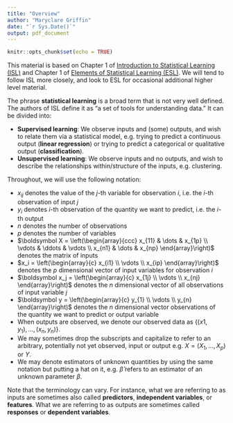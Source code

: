 ```yaml
---
title: "Overview"
author: "Maryclare Griffin"
date: "`r Sys.Date()`"
output: pdf_document
---
```


```r
knitr::opts_chunk$set(echo = TRUE)
```

This material is based on Chapter 1 of [Introduction to Statistical Learning (ISL)](https://www.statlearning.com) and Chapter 1 of [Elements of Statistical Learning (ESL)](https://hastie.su.domains/ElemStatLearn/). We will tend to follow ISL more closely, and look to ESL for occasional additional higher level material.

The phrase **statistical learning** is a broad term that is not very well defined. The authors of ISL define it as "a set of tools for understanding data." It can be divided into:

- **Supervised learning**: We observe inputs and (some) outputs, and wish to relate them via a statistical model, e.g. trying to predict a continuous output (**linear regression**) or trying to predict a categorical or qualitative output (**classification**).
- **Unsupervised learning**: We observe inputs and no outputs, and wish to describe the relationships within/structure of the inputs, e.g. clustering.

Throughout, we will use the following notation:

* $x_{ij}$ denotes the value of the $j$-th variable for observation $i$, i.e. the $i$-th observation of input $j$
* $y_i$ denotes $i$-th observation of the quantity we want to predict, i.e. the $i$-th output 
* $n$ denotes the number of observations
* $p$ denotes the number of variables
* $\boldsymbol X = \left(\begin{array}{ccc} x_{11} & \dots & x_{1p} \\ \vdots & \ddots & \vdots \\ x_{n1} & \dots & x_{np} \end{array}\right)$ denotes the matrix of inputs
* $x_i = \left(\begin{array}{c} x_{i1} \\ \vdots \\ x_{ip} \end{array}\right)$ denotes the $p$ dimensional vector of input variables for observation $i$
* $\boldsymbol x_j = \left(\begin{array}{c} x_{1j} \\ \vdots \\ x_{nj} \end{array}\right)$ denotes the $n$ dimensional vector of all observations of input variable $j$
* $\boldsymbol y = \left(\begin{array}{c} y_{1} \\ \vdots \\ y_{n} \end{array}\right)$ denotes the $n$ dimensional vector observations of the quantity we want to predict or output variable
* When outputs are observed, we denote our observed data as $\{(x1, y_1), \dots, (x_n, y_n)\}$.
* We may sometimes drop the subscripts and capitalize to refer to an arbitrary, potentially not yet observed, input or output e.g. $X = (X_1,\dots, X_p)$ or $Y$.
* We may denote estimators of unknown quantities by using the same notation but putting a hat on it, e.g. $\hat{\beta}$ refers to an estimator of an unknown parameter $\beta$.

Note that the terminology can vary. For instance, what we are referring to as inputs are sometimes also called **predictors**, **independent variables**, or **features**. What we are referring to as outputs are sometimes called **responses** or **dependent variables**.
